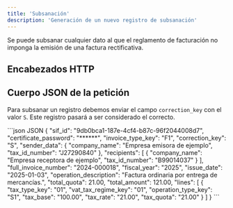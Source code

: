 ```yaml
---
title: 'Subsanación'
description: 'Generación de un nuevo registro de subsanación'
---
```



<Warning>Se puede subsanar cualquier dato al que el reglamento de facturación no imponga la emisión de una factura rectificativa.</Warning>

## Encabezados HTTP

<ClientDefaultHeaders />

## Cuerpo JSON de la petición

Para subsanar un registro debemos enviar el campo `correction_key` con el valor `S`. Este registro pasará a ser considerado el correcto.

<CodeGroup>
```json JSON
{
  "sif_id": "9db0bca1-187e-4cf4-b87c-96f2044008d7",
  "certificate_password": "******",
  "invoice_type_key": "F1",
  "correction_key": "S",
  "sender_data": {
    "company_name": "Empresa emisora de ejemplo",
    "tax_id_number": "J27290840"
  },
  "recipients": [
    {
      "company_name": "Empresa receptora de ejemplo",
      "tax_id_number": "B99014037"
    }
  ],
  "full_invoice_number": "2024-000018",
  "fiscal_year": "2025",
  "issue_date": "2025-01-03",
  "operation_description": "Factura ordinaria por entrega de mercancías.",
  "total_quota": 21.00,
  "total_amount": 121.00,
  "lines": [
    {
      "tax_type_key": "01",
      "vat_tax_regime_key": "01",
      "operation_type_key": "S1",
      "tax_base": "100.00",
      "tax_rate": "21.00",
      "tax_quota": "21.00"
    }
  ]
}
```
</CodeGroup>